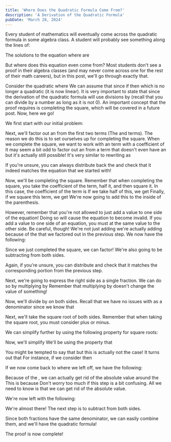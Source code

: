 ```yaml
---
title: 'Where Does the Quadratic Formula Come From?'
description: 'A Derivation of the Quadratic Formula'
pubDate: 'March 28, 2024'
---
```



Every student of mathematics will eventually come across the quadratic formula in some algebra class. 
A student will probably see something along the lines of:

The solutions to the equation <LXI f='ax^2+bx+c=0,'/> where <LXI f ='a \neq 0,'/> are <LXI f='x = \dfrac{-b \pm \sqrt{{b^2-4ac}}}{2a}.'/>

But where does this equation even come from? Most students don't see a proof in their algebra classes (and may never come across one for the rest of their math careers), but in this post, we'll go through exactly that. 

Consider the quadratic <LXI f='ax^2+bx+c,'/> where <LXI f ='a \neq 0.'/> 
We can assume that <LXI f='a \neq 0,'/> since if <LXI f='a = 0,'/> then <LXI f='ax^2+bx+c = bx+c,'/> which is no longer a quadratic (it is now linear). 
It is very important to state that <LXI f='a \neq 0,'/> since the derivation of the quadratic formula will use divisions by <LXI f='a'/> (recall that you can divide by a number as long as it is not 0). An important concept that the proof requires is completing the square, which will be covered in a future post. Now, here we go!

We first start with our initial problem:

<LXD f='ax^2+bx+c=0'/>

Next, we'll factor out an <LXI f='a'/> from the first two terms (The <LXI f='ax^2'/> and <LXI f='bx'/> terms). The reason we do this is to set ourselves up for completing the square. When we complete the square, we want to work with an <LXI f='x^2'/> term with a coefficient of <LXI f='1.'/> It may seem a bit odd to factor out an <LXI f='a'/> from a term that doesn't even have an <LXI f='a,'/> but it's actually still possible! It's very similar to rewriting <LXI f='3'/> as <LXI f='2 \cdot \frac{3}{2}.'/> 

<LXD f='a\left(x^2+ \dfrac{b}{a}x \right) + c = 0'/> 

If you're unsure, you can always distribute back the <LXI f='a'/> and check that it indeed matches the equation that we started with! 

Now, we'll be completing the square. Remember that when completing the square, you take the coefficient of the <LXI f='x'/> term, half it, and then square it. In this case, the coefficient of the <LXI f='x'/> term is <LXI f='\frac{b}{a}.'/> If we take half of this, we get <LXI f='\frac{b}{2a}.'/> Finally, if we square this term, we get <LXI f='\frac{b^2}{4a^2}.'/> We're now going to add this to the inside of the parenthesis. 

However, remember that you're not allowed to just add a value to one side of the equation! Doing so will cause the equation to become invalid. If you add a value to one side of an equation, you must at the same value to the other side. Be careful, though! We're not just adding <LXI f='\frac{b^2}{4a^2} ;'/> we're actually adding <LXI f='a \cdot \frac{b^2}{4a^2} = \frac{b^2}{4a}'/> because of the <LXI f='a'/> that we factored out in the previous step. We now have the following:

<LXD f='a\left(x^2+ \dfrac{b}{a}x + \dfrac{b^2}{4a^2} \right) + c  = \dfrac{b^2}{4a}'/> 

Since we just completed the square, we can factor! We're also going to be subtracting <LXI f='c'/> from both sides.

<LXD f='a \left(x+\dfrac{b}{2a} \right)^2 = \dfrac{b^2}{4a} - c'/> 

Again, if you're unsure, you can distribute <LXI f='\left(x+\frac{b}{2a} \right)^2'/> and check that it matches the corresponding portion from the previous step.

Next, we're going to express the right side as a single fraction. We can do so by multiplying <LXI f='c'/> by <LXI f='\frac{4a}{4a}=1.'/> Remember that multiplying by <LXI f='1'/> doesn't change the value of something!

<LXD f='a \left(x+\dfrac{b}{2a} \right)^2 = \dfrac{b^2-4ac}{4a}'/> 

Now, we'll divide by <LXI f='a'/> on both sides. Recall that we have no issues with <LXI f='a'/> as a denominator since we know that <LXI f='a \neq 0.'/>

<LXD f='\left(x+\dfrac{b}{2a} \right)^2 = \dfrac{b^2-4ac}{4a^2}'/> 

Next, we'll take the square root of both sides. Remember that when taking the square root, you must consider plus or minus. 

<LXD f='x+ \dfrac{b}{2a} = \pm \sqrt{\dfrac{{b^2-4ac}}{4a^2}}'/> 

We can simplify further by using the following property for square roots: <LXI f='\sqrt{\frac{\alpha}{\beta}} = \frac{\sqrt{\alpha}}{\sqrt{\beta}}.'/>

<LXD f='x+ \dfrac{b}{2a} = \pm \dfrac{\sqrt{{b^2-4ac}}}{\sqrt{4a^2}}'/> 

Now, we'll simplify <LXI f='\sqrt{4a^2}.'/> We'll be using the property that <LXI f='\sqrt{\alpha\beta} = \sqrt{\alpha}\sqrt{\beta}.'/>

<LXI f='\sqrt{4a^2} = \sqrt{4}\sqrt{a^2}=2\sqrt{a^2}.'/> You might be tempted to say that <LXI f='\sqrt{a^2}=a,'/> but this is actually not the case! It turns out that <LXI f='\sqrt{a^2} = |a|.'/> For instance, if we consider <LXI f='a=-2,'/> then <LXI f='\sqrt{a^2} = \sqrt{(-2)^2} = \sqrt{4} = 2.'/> 

If we now come back to where we left off, we have the following:

<LXD f='x+ \dfrac{b}{2a} = \pm \dfrac{\sqrt{{b^2-4ac}}}{2|a|}'/> 

Because of the <LXI f='\pm'/>, we can actually  get rid of the absolute value around the <LXI f='a.'/> This is because <LXI f='\pm|a| = \{a,-a\} = \pm a.'/> Don't worry too much if this step is a bit confusing. All we need to know is that we can get rid of the absolute value.

We're now left with the following:

<LXD f='x+ \dfrac{b}{2a} = \pm \dfrac{\sqrt{{b^2-4ac}}}{2a}'/> 

We're almost there! The next step is to subtract <LXI f='\frac{b}{2a}'/> from both sides.

<LXD f='x = - \dfrac{b}{2a} \pm \dfrac{\sqrt{{b^2-4ac}}}{2a}'/> 

Since both fractions have the same denominator, we can easily combine them, and we'll have the quadratic formula!

<LXD f='x = \dfrac{-b \pm \sqrt{{b^2-4ac}}}{2a}'/>

The proof is now complete!